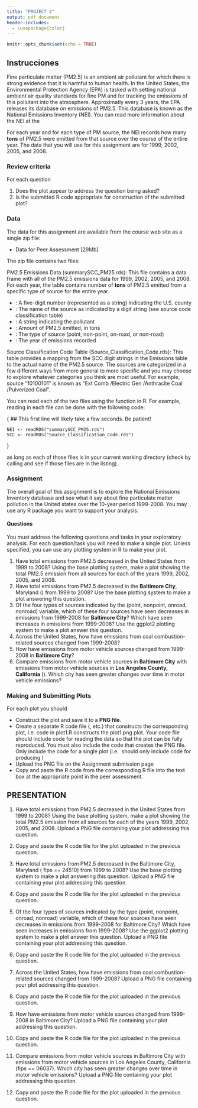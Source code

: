 ```yaml
---
title: "PROJECT 2"
output: pdf_document
header-includes:
  - \usepackage{color}
---
```


```r
knitr::opts_chunk$set(echo = TRUE)
```

## Instrucciones

Fine particulate matter (PM2.5) is an ambient air pollutant for which there is strong evidence that it is harmful to human health. In the United States, the Environmental Protection Agency (EPA) is tasked with setting national ambient air quality standards for fine PM and for tracking the emissions of this pollutant into the atmosphere. Approximatly every 3 years, the EPA releases its database on emissions of PM2.5. This database is known as the National Emissions Inventory (NEI). You can read more information about the NEI at the [\textcolor{blue}{EPA National Emissions Inventory web site.}](https://www3.epa.gov/ttn/chief/eiinformation.html)

For each year and for each type of PM source, the NEI records how many **tons** of PM2.5 were emitted from that source over the course of the entire year. The data that you will use for this assignment are for 1999, 2002, 2005, and 2008.

### Review criteria
For each question

1. Does the plot appear to address the question being asked?
2. Is the submitted R code appropriate for construction of the submitted plot?


### Data 
The data for this assignment are available from the course web site as a single zip file:

+ Data for Peer Assessment [29Mb]

The zip file contains two files:

PM2.5 Emissions Data (summarySCC_PM25.rds): This file contains a data frame with all of the PM2.5 emissions data for 1999, 2002, 2005, and 2008. For each year, the table contains number of **tons** of PM2.5 emitted from a specific type of source for the entire year. 

+ \textcolor{red}{fips}: A five-digit number (represented as a string) indicating the U.S. county
+ \textcolor{red}{SCC}: The name of the source as indicated by a digit string (see source code classification table)
+ \textcolor{red}{Pollutant}: A string indicating the pollutant
+ \textcolor{red}{Emissions}: Amount of PM2.5 emitted, in tons
+ \textcolor{red}{type}: The type of source (point, non-point, on-road, or non-road)
+ \textcolor{red}{year}: The year of emissions recorded

Source Classification Code Table (Source_Classification_Code.rds): This table provides a mapping from the SCC digit strings in the Emissions table to the actual name of the PM2.5 source. The sources are categorized in a few different ways from more general to more specific and you may choose to explore whatever categories you think are most useful. For example, source "10100101" is known as "Ext Comb /Electric Gen /Anthracite Coal /Pulverized Coal".

You can read each of the two files using the \textcolor{red}{readRDS()} function in R. For example, reading in each file can be done with the following code:

{
    ## This first line will likely take a few seconds. Be patient!
    
    NEI <- readRDS("summarySCC_PM25.rds")
    SCC <- readRDS("Source_Classification_Code.rds")
}

as long as each of those files is in your current working directory (check by calling \textcolor{red}{dir()} and see if those files are in the listing).


### Assignment
The overall goal of this assignment is to explore the National Emissions Inventory database and see what it say about fine particulate matter pollution in the United states over the 10-year period 1999-2008. You may use any R package you want to support your analysis.

#### Questions

You must address the following questions and tasks in your exploratory analysis. For each question/task you will need to make a single plot. Unless specified, you can use any plotting system in R to make your plot.

1. Have total emissions from PM2.5 decreased in the United States from 1999 to 2008? Using the base plotting system, make a plot showing the total PM2.5 emission from all sources for each of the years 1999, 2002, 2005, and 2008.
2. Have total emissions from PM2.5 decreased in the **Baltimore City**, Maryland (\textcolor{red}{fips == "24510"}) from 1999 to 2008? Use the base plotting system to make a plot answering this question.
3. Of the four types of sources indicated by the \textcolor{red}{type} (point, nonpoint, onroad, nonroad) variable, which of these four sources have seen decreases in emissions from 1999-2008 for **Baltimore City**? Which have seen increases in emissions from 1999-2008? Use the ggplot2 plotting system to make a plot answer this question.
4. Across the United States, how have emissions from coal combustion-related sources changed from 1999-2008?
5. How have emissions from motor vehicle sources changed from 1999-2008 in **Baltimore City**?
6. Compare emissions from motor vehicle sources in **Baltimore City** with emissions from motor vehicle sources in **Los Angeles County, California** (\textcolor{red}{fips == "06037"}). Which city has seen greater changes over time in motor vehicle emissions?


### Making and Submitting Plots 
For each plot you should

+ Construct the plot and save it to a **PNG file**.
+ Create a separate R code file (\textcolor{red}{plot1.R, plot2.R}, etc.) that constructs the corresponding plot, i.e. code in plot1.R constructs the plot1.png plot. Your code file should include code for reading the data so that the plot can be fully reproduced. You must also include the code that creates the PNG file. Only include the code for a single plot (i.e. \textcolor{red}{plot1.R} should only include code for producing \textcolor{red}{plot1.png})
+ Upload the PNG file on the Assignment submission page
+ Copy and paste the R code from the corresponding R file into the text box at the appropriate point in the peer assessment.


## PRESENTATION

1. Have total emissions from PM2.5 decreased in the United States from 1999 to 2008? Using the base plotting system, make a plot showing the total PM2.5 emission from all sources for each of the years 1999, 2002, 2005, and 2008. Upload a PNG file containing your plot addressing this question.

2. Copy and paste the R code file for the plot uploaded in the previous question.

3. Have total emissions from PM2.5 decreased in the  Baltimore City, Maryland ( fips == 24510) from 1999 to 2008? Use the base plotting system to make a plot answering this question. Upload a PNG file containing your plot addressing this question.

4. Copy and paste the R code file for the plot uploaded in the previous question.

5. Of the four types of sources indicated by the type (point, nonpoint, onroad, nonroad) variable, which of these four sources have seen decreases in emissions from 1999-2008 for Baltimore City? Which have seen increases in emissions from 1999-2008? Use the ggplot2 plotting system to make a plot answer this question. Upload a PNG file containing your plot addressing this question.

6. Copy and paste the R code file for the plot uploaded in the previous question.

7. Across the United States, how have emissions from coal combustion-related sources changed from 1999-2008?  Upload a PNG file containing your plot addressing this question.

8. Copy and paste the R code file for the plot uploaded in the previous question.

9. How have emissions from motor vehicle sources changed from 1999-2008 in Baltimore City? Upload a PNG file containing your plot addressing this question.

10. Copy and paste the R code file for the plot uploaded in the previous question.

11. Compare emissions from motor vehicle sources in Baltimore City with emissions from motor vehicle sources in Los Angeles County, California (fips == 06037). Which city has seen greater changes over time in motor vehicle emissions? Upload a PNG file containing your plot addressing this question.

12. Copy and paste the R code file for the plot uploaded in the previous question.

